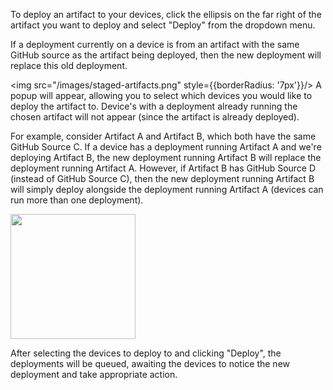 To deploy an artifact to your devices, click the ellipsis on the far right of the artifact you want to deploy and select "Deploy" from the dropdown menu.

If a deployment currently on a device is from an artifact with the same GitHub source as the artifact being deployed, then the new deployment will replace this old deployment.

<img src="/images/staged-artifacts.png" style={{borderRadius: '7px'}}/>
A popup will appear, allowing you to select which devices you would like to deploy the artifact to. Device's with a deployment already running the chosen artifact will not appear (since the artifact is already deployed). 

<div style={{
 borderRadius: '7px',
 display: 'flex',
 flexDirection: 'row',
 alignItems: 'center',
 justifyContent: 'flex-start',
}}>
<p style={{ flex: 1}}>
 
For example, consider Artifact A and Artifact B, which both have the same GitHub Source C. If a device has a deployment running Artifact A and we're deploying Artifact B, the new deployment running Artifact B will replace the deployment running Artifact A. However, if Artifact B has GitHub Source D (instead of GitHub Source C), then the new deployment running Artifact B will simply deploy alongside the deployment running Artifact A (devices can run more than one deployment). 
</p>
<img height="200" src="/images/deploy-artifact-table.png" style={{ 
 borderRadius: '7px',
 flex: 1,
 maxWidth: '400px',
 marginLeft: '40px',
}} />
</div>

After selecting the devices to deploy to and clicking "Deploy", the deployments will be queued, awaiting the devices to notice the new deployment and take appropriate action. 

